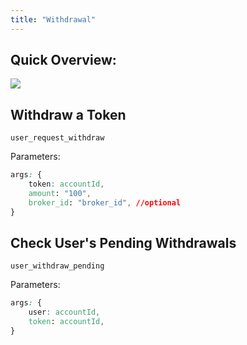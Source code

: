 ```yaml
---
title: "Withdrawal"
---
```


## Quick Overview:

![](/images/build-on-orderly/building-on-near/smart-contract-api/image.png)

## Withdraw a Token

`user_request_withdraw`

Parameters:

```css
args: {
    token: accountId,
    amount: "100",
    broker_id: "broker_id", //optional
}
```

## Check User's Pending Withdrawals

`user_withdraw_pending`

Parameters:

```css
args: {
    user: accountId,
    token: accountId, 
}
```
